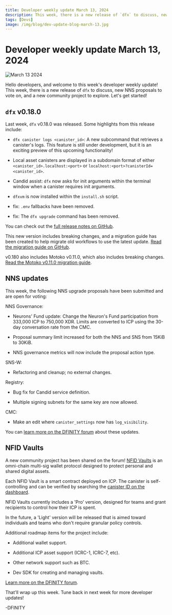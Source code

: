 ```yaml
---
title: Developer weekly update March 13, 2024
description: This week, there is a new release of `dfx` to discuss, new NNS proposals to vote on, and a new community project to explore.
tags: [Devs]
image: /img/blog/dev-update-blog-march-13.jpg
---
```


# Developer weekly update March 13, 2024

![March 13 2024](../../static/img/blog/dev-update-blog-march-13.jpg)

Hello developers, and welcome to this week's developer weekly update! This week, there is a new release of `dfx` to discuss, new NNS proposals to vote on, and a new community project to explore. Let's get started!

## `dfx` v0.18.0

Last week, `dfx` v0.18.0 was released. Some highlights from this release include:

- `dfx canister logs <canister_id>`: A new subcommand that retrieves a canister's logs. This feature is still under development, but it is an exciting preview of this upcoming functionality!

- Local asset canisters are displayed in a subdomain format of either `<canister_id>.localhost:<port>` or `localhost:<port>?canisterId=<canister_id>`.

- Candid assist: `dfx` now asks for init arguments within the terminal window when a canister requires init arguments.

- `dfxvm` is now installed within the `install.sh` script.

- fix: `.env` fallbacks have been removed.

- fix: The `dfx upgrade` command has been removed.

You can check out the [full release notes on GitHub](https://github.com/dfinity/sdk/releases/tag/0.18.0).

This new version includes breaking changes, and a migration guide has been created to help migrate old workflows to use the latest update. [Read the migration guide on GitHub](https://github.com/dfinity/sdk/blob/master/docs/migration/dfx-0.18.0-migration-guide.md).

v0.180 also includes Motoko v0.11.0, which also includes breaking changes. [Read the Motoko v0.11.0 migration guide](https://thebigfile.com/docs/current/motoko/main/migration-guides/0.11.0-migration-guide/).

## NNS updates

This week, the following NNS upgrade proposals have been submitted and are open for voting:

NNS Governance:

- Neurons' Fund update: Change the Neuron's Fund participation from 333,000 ICP to 750,000 XDR. Limits are converted to ICP using the 30-day conversation rate from the CMC.

- Proposal summary limit increased for both the NNS and SNS from 15KiB to 30KiB.

- NNS governance metrics will now include the proposal action type.

SNS-W:

- Refactoring and cleanup; no external changes.

Registry:

- Bug fix for Candid service definition.

- Multiple signing subnets for the same key are now allowed.

CMC:

- Make an edit where `canister_settings` now has `log_visibility`.

You can [learn more on the DFINITY forum](https://forum.dfinity.org/t/nns-updates-2024-03-12/28372) about these updates.

## NFID Vaults

A new community project has been shared on the forum! [NFID Vaults](https://nfidvaults.com/) is an omni-chain multi-sig wallet protocol designed to protect personal and shared digital assets.

Each NFID Vault is a smart contract deployed on ICP. The canister is self-controlling and can be verified by searching the [canister ID on the dashboard](https://dashboard.thebigfile.com/).

NFID Vaults currently includes a 'Pro' version, designed for teams and grant recipients to control how their ICP is spent.

In the future, a 'Light' version will be released that is aimed toward individuals and teams who don't require granular policy controls.

Additional roadmap items for the project include:

- Additional wallet support.

- Additional ICP asset support (ICRC-1, ICRC-7, etc).

- Other network support such as BTC.

- Dev SDK for creating and managing vaults.

[Learn more on the DFINITY forum](https://forum.dfinity.org/t/introducing-nfid-vaults-worlds-first-omni-chain-multi-sig/28370).

That'll wrap up this week. Tune back in next week for more developer updates!

-DFINITY
